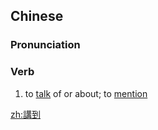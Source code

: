 {{also|讲到}}
==Chinese==
{{zh-forms|s=讲到}}

===Pronunciation===
{{zh-pron
|m=jiǎngdào
|c=gong2 dou3
|h=pfs=kóng-to
|cat=v
}}

===Verb===
{{zh-verb}}

# to [[talk]] of or about; to [[mention]]

[[zh:講到]]